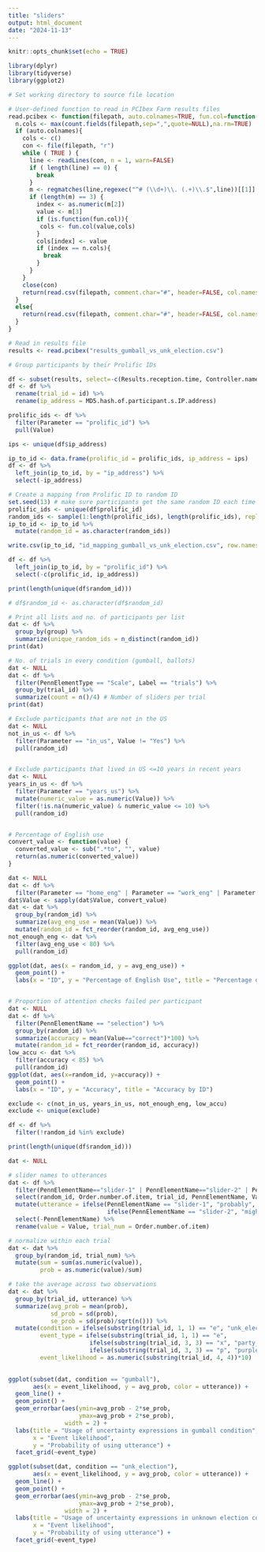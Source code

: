 ```yaml
---
title: "sliders"
output: html_document
date: "2024-11-13"
---
```


```r
knitr::opts_chunk$set(echo = TRUE)
```

```r
library(dplyr)
library(tidyverse)
library(ggplot2)
```

```r
# Set working directory to source file location

# User-defined function to read in PCIbex Farm results files
read.pcibex <- function(filepath, auto.colnames=TRUE, fun.col=function(col,cols){cols[cols==col]<-paste(col,"Ibex",sep=".");return(cols)}) {
  n.cols <- max(count.fields(filepath,sep=",",quote=NULL),na.rm=TRUE)
  if (auto.colnames){
    cols <- c()
    con <- file(filepath, "r")
    while ( TRUE ) {
      line <- readLines(con, n = 1, warn=FALSE)
      if ( length(line) == 0) {
        break
      }
      m <- regmatches(line,regexec("^# (\\d+)\\. (.+)\\.$",line))[[1]]
      if (length(m) == 3) {
        index <- as.numeric(m[2])
        value <- m[3]
        if (is.function(fun.col)){
         cols <- fun.col(value,cols)
        }
        cols[index] <- value
        if (index == n.cols){
          break
        }
      }
    }
    close(con)
    return(read.csv(filepath, comment.char="#", header=FALSE, col.names=cols))
  }
  else{
    return(read.csv(filepath, comment.char="#", header=FALSE, col.names=seq(1:n.cols)))
  }
}

# Read in results file
results <- read.pcibex("results_gumball_vs_unk_election.csv")
```

```r
# Group participants by their Prolific IDs

df <- subset(results, select=-c(Results.reception.time, Controller.name, Inner.element.number, Latin.Square.Group))
df <- df %>%
  rename(trial_id = id) %>%
  rename(ip_address = MD5.hash.of.participant.s.IP.address)

prolific_ids <- df %>%
  filter(Parameter == "prolific_id") %>%
  pull(Value)

ips <- unique(df$ip_address)

ip_to_id <- data.frame(prolific_id = prolific_ids, ip_address = ips)
df <- df %>%
  left_join(ip_to_id, by = "ip_address") %>%
  select(-ip_address)

# Create a mapping from Prolific ID to random ID
set.seed(13) # make sure participants get the same random ID each time
prolific_ids <- unique(df$prolific_id)
random_ids <- sample(1:length(prolific_ids), length(prolific_ids), replace = FALSE)
ip_to_id <- ip_to_id %>%
  mutate(random_id = as.character(random_ids))

write.csv(ip_to_id, "id_mapping_gumball_vs_unk_election.csv", row.names = FALSE)

df <- df %>%
  left_join(ip_to_id, by = "prolific_id") %>%
  select(-c(prolific_id, ip_address))

print(length(unique(df$random_id)))

# df$random_id <- as.character(df$random_id)
```

```r
# Print all lists and no. of participants per list
dat <- df %>%
  group_by(group) %>%
  summarize(unique_random_ids = n_distinct(random_id))
print(dat)

# No. of trials in every condition (gumball, ballots)
dat <- NULL
dat <- df %>%
  filter(PennElementType == "Scale", Label == "trials") %>%
  group_by(trial_id) %>%
  summarize(count = n()/4) # Number of sliders per trial
print(dat)
```

```r
# Exclude participants that are not in the US
dat <- NULL
not_in_us <- df %>%
  filter(Parameter == "in_us", Value != "Yes") %>%
  pull(random_id)


# Exclude participants that lived in US <=10 years in recent years
dat <- NULL
years_in_us <- df %>%
  filter(Parameter == "years_us") %>%
  mutate(numeric_value = as.numeric(Value)) %>%
  filter(!is.na(numeric_value) & numeric_value <= 10) %>%
  pull(random_id)


# Percentage of English use
convert_value <- function(value) {
  converted_value <- sub(".*to", "", value)
  return(as.numeric(converted_value))
}

dat <- NULL
dat <- df %>%
  filter(Parameter == "home_eng" | Parameter == "work_eng" | Parameter == "social_eng")
dat$Value <- sapply(dat$Value, convert_value)
dat <- dat %>%
  group_by(random_id) %>%
  summarize(avg_eng_use = mean(Value)) %>%
  mutate(random_id = fct_reorder(random_id, avg_eng_use))
not_enough_eng <- dat %>%
  filter(avg_eng_use < 80) %>%
  pull(random_id)

ggplot(dat, aes(x = random_id, y = avg_eng_use)) +
  geom_point() + 
  labs(x = "ID", y = "Percentage of English Use", title = "Percentage of English Use by ID")


# Proportion of attention checks failed per participant
dat <- NULL
dat <- df %>%
  filter(PennElementName == "selection") %>%
  group_by(random_id) %>%
  summarize(accuracy = mean(Value=="correct")*100) %>%
  mutate(random_id = fct_reorder(random_id, accuracy))
low_accu <- dat %>%
  filter(accuracy < 85) %>%
  pull(random_id)
ggplot(dat, aes(x=random_id, y=accuracy)) +
  geom_point() + 
  labs(x = "ID", y = "Accuracy", title = "Accuracy by ID")

exclude <- c(not_in_us, years_in_us, not_enough_eng, low_accu)
exclude <- unique(exclude)

df <- df %>%
  filter(!random_id %in% exclude)

print(length(unique(df$random_id)))
```

```r
dat <- NULL

# slider names to utterances
dat <- df %>%
  filter(PennElementName=="slider-1" | PennElementName=="slider-2" | PennElementName=="slider-3") %>%
  select(random_id, Order.number.of.item, trial_id, PennElementName, Value) %>%
  mutate(utterance = ifelse(PennElementName == "slider-1", "probably",
                            ifelse(PennElementName == "slider-2", "might", "bare not"))) %>%
  select(-PennElementName) %>%
  rename(value = Value, trial_num = Order.number.of.item)

# normalize within each trial
dat <- dat %>%
  group_by(random_id, trial_num) %>%
  mutate(sum = sum(as.numeric(value)),
         prob = as.numeric(value)/sum)

# take the average across two observations
dat <- dat %>%
  group_by(trial_id, utterance) %>%
  summarize(avg_prob = mean(prob),
            sd_prob = sd(prob),
            se_prob = sd(prob)/sqrt(n())) %>%
  mutate(condition = ifelse(substring(trial_id, 1, 1) == "e", "unk_election", "gumball"),
         event_type = ifelse(substring(trial_id, 1, 1) == "e",
                       ifelse(substring(trial_id, 3, 3) == "x", "party_x", "party_y"),
                       ifelse(substring(trial_id, 3, 3) == "p", "purple_gumball", "orange_gumball")),
         event_likelihood = as.numeric(substring(trial_id, 4, 4))*10)
  
```

```r
ggplot(subset(dat, condition == "gumball"), 
       aes(x = event_likelihood, y = avg_prob, color = utterance)) +
  geom_line() + 
  geom_point() + 
  geom_errorbar(aes(ymin=avg_prob - 2*se_prob,
                    ymax=avg_prob + 2*se_prob),
                width = 2) +
  labs(title = "Usage of uncertainty expressions in gumball condition", 
       x = "Event likelihood", 
       y = "Probability of using utterance") + 
  facet_grid(~event_type)
```

```r
ggplot(subset(dat, condition == "unk_election"), 
       aes(x = event_likelihood, y = avg_prob, color = utterance)) +
  geom_line() + 
  geom_point() + 
  geom_errorbar(aes(ymin=avg_prob - 2*se_prob,
                    ymax=avg_prob + 2*se_prob),
                width = 2) +
  labs(title = "Usage of uncertainty expressions in unknown election condition", 
       x = "Event likelihood", 
       y = "Probability of using utterance") + 
  facet_grid(~event_type)
```
